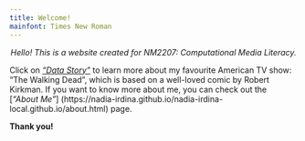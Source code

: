 ```yaml
---
title: Welcome!
mainfont: Times New Roman 
---
```

<style>
.title {
  font-family: Dead Kansas, sans-serif;
  text-align: center; 
}
</style>

<p style="text-align: center;"><em>Hello! This is a website created for NM2207: Computational Media Literacy.</em></p>


Click on [*"Data Story"*](https://nadia-irdina.github.io/nadia-irdina-local.github.io/DataStory.html) to learn more about my favourite American TV show: "The Walking Dead", which is based on a well-loved comic by Robert Kirkman. If you want to know more about me, you can check out the [*"About Me"*] (https://nadia-irdina.github.io/nadia-irdina-local.github.io/about.html) page.

**Thank you!**
